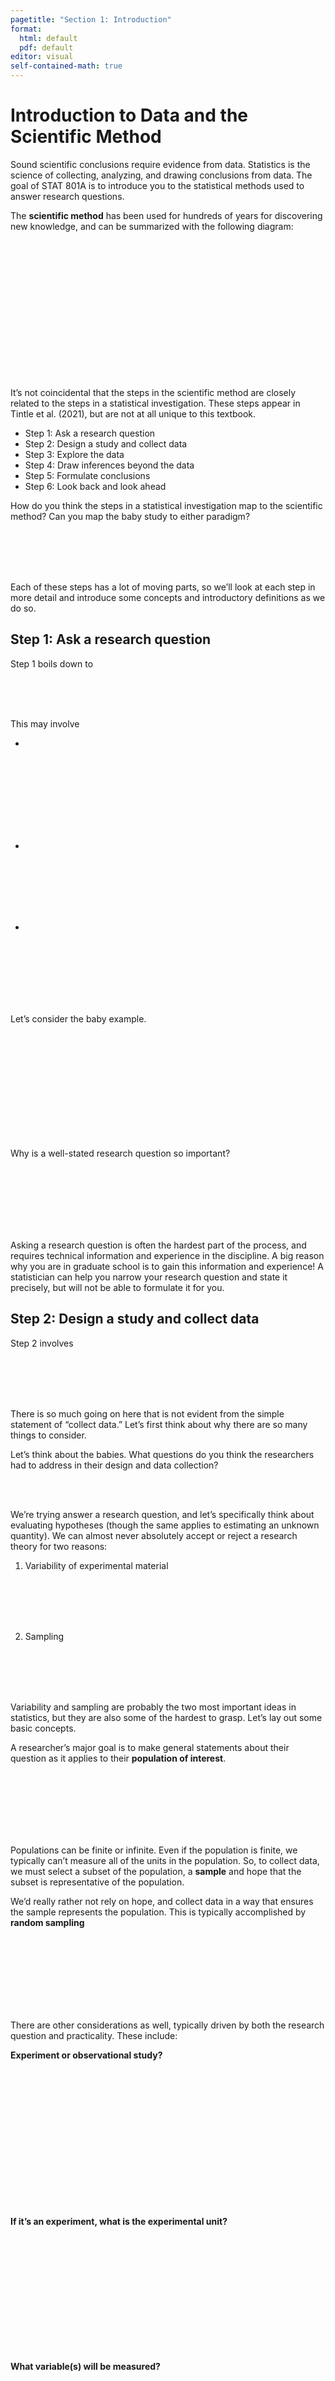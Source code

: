 ```yaml
---
pagetitle: "Section 1: Introduction"
format: 
  html: default
  pdf: default
editor: visual
self-contained-math: true
---
```


# Introduction to Data and the Scientific Method

Sound scientific conclusions require evidence from data. Statistics is the science of collecting, analyzing, and drawing conclusions from data. The goal of STAT 801A is to introduce you to the statistical methods used to answer research questions.

The **scientific method** has been used for hundreds of years for discovering new knowledge, and can be summarized with the following diagram:

\
\
\
\
\
\
\
\
\
\
\
\
\

It's not coincidental that the steps in the scientific method are closely related to the steps in a statistical investigation. These steps appear in Tintle et al. (2021), but are not at all unique to this textbook.

-   Step 1: Ask a research question
-   Step 2: Design a study and collect data
-   Step 3: Explore the data
-   Step 4: Draw inferences beyond the data
-   Step 5: Formulate conclusions
-   Step 6: Look back and look ahead

How do you think the steps in a statistical investigation map to the scientific method? Can you map the baby study to either paradigm?

\
\
\
\

\newpage

Each of these steps has a lot of moving parts, so we'll look at each step in more detail and introduce some concepts and introductory definitions as we do so.

## Step 1: Ask a research question

Step 1 boils down to

\
\
\

This may involve

-   

\
\
\
\
\
\
\

-   

\
\
\
\
\

-   

\
\
\
\
\
\

\newpage

Let's consider the baby example.

\
\
\
\
\
\
\
\
\
\

Why is a well-stated research question so important?

\
\
\
\
\
\

Asking a research question is often the hardest part of the process, and requires technical information and experience in the discipline. A big reason why you are in graduate school is to gain this information and experience! A statistician can help you narrow your research question and state it precisely, but will not be able to formulate it for you.

## Step 2: Design a study and collect data

Step 2 involves

\
\
\
\

There is so much going on here that is not evident from the simple statement of "collect data." Let's first think about why there are so many things to consider.

Let's think about the babies. What questions do you think the researchers had to address in their design and data collection?

\
\

\newpage

We're trying answer a research question, and let's specifically think about evaluating hypotheses (though the same applies to estimating an unknown quantity). We can almost never absolutely accept or reject a research theory for two reasons:

1.  Variability of experimental material

\
\
\
\

2.  Sampling

\
\
\
\

Variability and sampling are probably the two most important ideas in statistics, but they are also some of the hardest to grasp. Let's lay out some basic concepts.

A researcher's major goal is to make general statements about their question as it applies to their **population of interest**.

\
\
\
\
\
\

Populations can be finite or infinite. Even if the population is finite, we typically can't measure all of the units in the population. So, to collect data, we must select a subset of the population, a **sample** and hope that the subset is representative of the population.

We'd really rather not rely on hope, and collect data in a way that ensures the sample represents the population. This is typically accomplished by **random sampling**

\
\
\
\
\
\
\

\newpage

There are other considerations as well, typically driven by both the research question and practicality. These include:

**Experiment or observational study?**

\
\
\
\
\
\
\
\
\
\
\
\
\

**If it's an experiment, what is the experimental unit?**

\
\
\
\
\
\
\
\
\
\
\

**What variable(s) will be measured?**

\
\
\
\
\
\
\
\
\
\
\

\newpage

**How will the variables be measured? With how much precision?**

\
\
\
\
\
\
\
\
\
\
\
\
\
\
\
\
\
\
\
\

**If two or more variables are measured, can one be considered the response variable and the other(s) be considered explanatory?**

\
\
\
\
\
\
\
\
\
\
\
\

\newpage

**Is it possible to employ random sampling, random assignment, or both?**

\
\
\
\
\
\
\
\
\
\
\
\
\
\
\
\
\
\
\
\
\
\
\
\
\

**How many observations should we collect?**\
\
\
\
\
\
\
\
\

\newpage

## Step 3: Explore the data

Exploring the data means

\
\
\
\
\

For example, consider the histogram below. It shows the percent of residents aged 65 years and over in the 50 US states and District of Columbia.

![Histogram of percent of residents aged 65 and over.](histogram%20outlier.jpg){fig-alt="The histograms depicts the percent of US residents aged 65 and over in each of the 50 states and DC. There are two noticeable outliers, one state with 6% over 65 and one state with 18% over 65." width="507"}

Do you think these outliers are the result of a recording error?

\newpage

However, exploring the data goes beyond looking for unexpected outcomes, it also encompasses **exploratory data analysis** (EDA). EDA includes both numerical exploration and graphical exploration. Our textbook does a great job summarizing both numerical and graphical summaries of data (pages 30-73), including walking through how EDA can be used in several case studies.

We won't spend a lot of time here, since these are mostly very familiar concepts (mean, median, etc.) However, we'll go through a small example as a preview of coming attractions.

**Example:** The Gettysburg Address is comprised of 268 words, with word lengths varying from 1 ("a") to 11 ("consecrated") letters. Supposed we're interested in the average word length.

The population of interest is

\
\

We're going to take a random sample of $n=9$ words. The sample is

| Word ID | Word  | Length |
|---------|-------|--------|
| 53      | long  | 4      |
| 31      | Now   | 3      |
| 120     | brave | 5      |
| 263     | shall | 5      |
| 264     | not   | 3      |
| 249     | of    | 2      |
| 221     | full  | 4      |
| 144     | note  | 4      |
| 209     | take  | 4      |

: Random sample of 9 words from the Gettysburg Address

Using our sample, we can easily find the sample mean and sample median.

\
\
\
\

These values are **statistics**.

\
\
\

We typically use statistics to estimate **parameters**.

\newpage

In this case, we can actually calculate the parameters, because we have access to the entire population.

\
\
\

This is a very artificial situation. Most of the time, we only have the data in the sample and we want to use the statistics to make some statements about the parameters.

We may also be interested in how much variability there is among word lengths. There are a few ways we could quantify variability. Again, let's consider the sample of 9 words.

\
\
\

\newpage

Again, these are statistics because they're calculated only from our sample of $n=9$ observed words. In this case, we can get the parameters.

\
\
\
\
\

If we were to take a different sample of size $n=9$, we'd likely get different statistics. Let's try it.

\
\
\
\
\

So the sample mean, a **statistic**, is itself a **random variable**. There is uncertainty associated the outcome.

What happens if we draw samples that are bigger than $n=9$?

\
\
\
\
\

So, the sample mean has its own variance, which depends on the sample size. Specifically,

\
\
\
\
\
\

But, in real life, we only observe one sample--which means we get one mean and one variance. We need to understand the underlying behavior/variability of the sample statistics to be able to use them to make statements about the population parameters. This is why variability and sampling are such important concepts in statistics. We need to know how our sample statistic behaves in order to ...

\newpage

## Step 4: Draw inferences beyond the data

The general idea in drawing inferences beyond the data

\
\
\
\

Basically, we're trying to see what the sample data tells us about the population of interest.

\
\
\
\
\

Let's go back to the babies. If the babies really can't tell right from wrong, how likely is a baby to pick the good character?

\
\
\

We haven't even seen the data yet, but we can think about how a sample statistic should behave. What was measured? What is the sample statistic of interest? Once we get a handle on how the sample statistic should behave, we can assess how unusual the observed data actually are, if the babies really can't tell right from wrong.

\
\
\
\

\newpage

## Step 5: Formulate conclusions

Here, our conclusions must consider the scope of inference made in Step 4.

\
\
\
\
\

It's important to keep in mind the population of interest, and whether we employed random assignment, random sampling, both, or neither.

\
\
\
\
\
\
\
\
\
\
\
\
\
\
\
\
\
\

\newpage

## Step 6: Look back and ahead

This step involves

\
\
\
\
\
\
\
\
\
\
\
\
\
\
\

As we progress through the semester, Step 4 is where we'll spend most of our time. We'll consider different types of variables, different research goals, different study designs, and how we can use the data to draw inferences to a larger population.

As we saw earlier, in order to draw those inferences we need to understand and be able to quantify how much variability we expect to see in the sample statistic. We also need more precise definitions and rules around the uncertainty associated with data. In the next section, we'll discuss the basics of probability and probability distributions.

